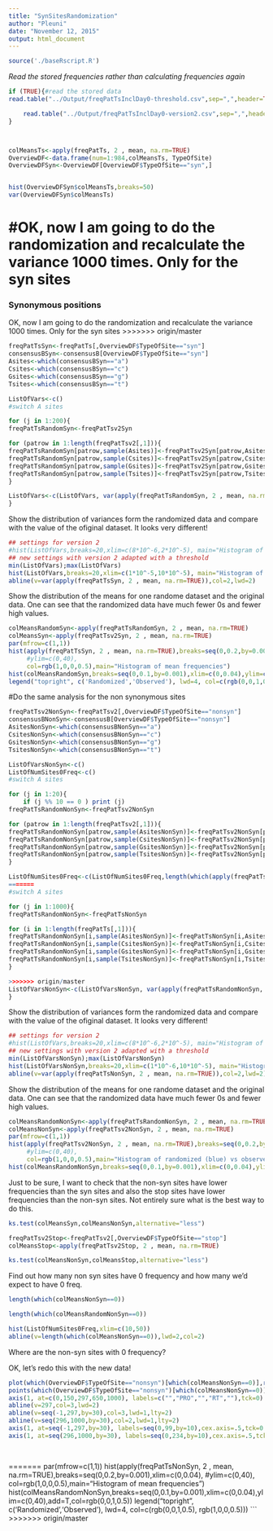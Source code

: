 ```yaml
---
title: "SynSitesRandomization"
author: "Pleuni"
date: "November 12, 2015"
output: html_document
---
```



```r
source('./baseRscript.R')
```

*Read the stored frequencies rather than calculating frequencies again*
```r
if (TRUE){#read the stored data
read.table("../Output/freqPatTsInclDay0-threshold.csv",sep=",",header=TRUE,row.names=1)->freqPatTsv2

    read.table("../Output/freqPatTsInclDay0-version2.csv",sep=",",header=TRUE,row.names=1)->freqPatTsv2 #replacing the ts with the new version2
}



colMeansTs<-apply(freqPatTs, 2 , mean, na.rm=TRUE)
OverviewDF<-data.frame(num=1:984,colMeansTs, TypeOfSite)
OverviewDFSyn<-OverviewDF[OverviewDF$TypeOfSite=="syn",]


hist(OverviewDFSyn$colMeansTs,breaks=50)
var(OverviewDFSyn$colMeansTs)
```


#OK, now I am going to do the randomization and recalculate the variance 1000 times. Only for the syn sites
=======

### Synonymous positions
OK, now I am going to do the randomization and recalculate the variance 1000 times. Only for the syn sites
>>>>>>> origin/master
```r
freqPatTsSyn<-freqPatTs[,OverviewDF$TypeOfSite=="syn"]
consensusBSyn<-consensusB[OverviewDF$TypeOfSite=="syn"]
Asites<-which(consensusBSyn=="a")
Csites<-which(consensusBSyn=="c")
Gsites<-which(consensusBSyn=="g")
Tsites<-which(consensusBSyn=="t")

ListOfVars<-c()
#switch A sites

for (j in 1:200){
freqPatTsRandomSyn<-freqPatTsv2Syn

for (patrow in 1:length(freqPatTsv2[,1])){
freqPatTsRandomSyn[patrow,sample(Asites)]<-freqPatTsv2Syn[patrow,Asites]
freqPatTsRandomSyn[patrow,sample(Csites)]<-freqPatTsv2Syn[patrow,Csites]
freqPatTsRandomSyn[patrow,sample(Gsites)]<-freqPatTsv2Syn[patrow,Gsites]
freqPatTsRandomSyn[patrow,sample(Tsites)]<-freqPatTsv2Syn[patrow,Tsites]
}

ListOfVars<-c(ListOfVars, var(apply(freqPatTsRandomSyn, 2 , mean, na.rm=TRUE)))
}
```




Show the distribution of variances form the randomized data and compare with the value of the ofiginal dataset. It looks very different!
```r
## settings for version 2
#hist(ListOfVars,breaks=20,xlim=c(8*10^-6,2*10^-5), main="Histogram of variances vs observed variance")
## new settings with version 2 adapted with a threshold
min(ListOfVars);max(ListOfVars)
hist(ListOfVars,breaks=20,xlim=c(1*10^-5,10*10^-5), main="Histogram of variances vs observed variance")
abline(v=var(apply(freqPatTsSyn, 2 , mean, na.rm=TRUE)),col=2,lwd=2)

```
Show the distribution of the means for one randome dataset and the original data. One can see that the randomized data have much fewer 0s and fewer high values. 
```r
colMeansRandomSyn<-apply(freqPatTsRandomSyn, 2 , mean, na.rm=TRUE)
colMeansSyn<-apply(freqPatTsv2Syn, 2 , mean, na.rm=TRUE)
par(mfrow=c(1,1))
hist(apply(freqPatTsSyn, 2 , mean, na.rm=TRUE),breaks=seq(0,0.2,by=0.001),xlim=c(0,0.04),
     #ylim=c(0,40),
     col=rgb(1,0,0,0.5),main="Histogram of mean frequencies")
hist(colMeansRandomSyn,breaks=seq(0,0.1,by=0.001),xlim=c(0,0.04),ylim=c(0,40),add=T,col=rgb(0,0,1,0.5))
legend("topright", c('Randomized','Observed'), lwd=4, col=c(rgb(0,0,1,0.5), rgb(1,0,0,0.5)))
```


#Do the same analysis for the non synonymous sites
```r
freqPatTsv2NonSyn<-freqPatTsv2[,OverviewDF$TypeOfSite=="nonsyn"]
consensusBNonSyn<-consensusB[OverviewDF$TypeOfSite=="nonsyn"]
AsitesNonSyn<-which(consensusBNonSyn=="a")
CsitesNonSyn<-which(consensusBNonSyn=="c")
GsitesNonSyn<-which(consensusBNonSyn=="g")
TsitesNonSyn<-which(consensusBNonSyn=="t")

ListOfVarsNonSyn<-c()
ListOfNumSites0Freq<-c()
#switch A sites

for (j in 1:20){
    if (j %% 10 == 0 ) print (j)
freqPatTsRandomNonSyn<-freqPatTsv2NonSyn

for (patrow in 1:length(freqPatTsv2[,1])){
freqPatTsRandomNonSyn[patrow,sample(AsitesNonSyn)]<-freqPatTsv2NonSyn[patrow,AsitesNonSyn]
freqPatTsRandomNonSyn[patrow,sample(CsitesNonSyn)]<-freqPatTsv2NonSyn[patrow,CsitesNonSyn]
freqPatTsRandomNonSyn[patrow,sample(GsitesNonSyn)]<-freqPatTsv2NonSyn[patrow,GsitesNonSyn]
freqPatTsRandomNonSyn[patrow,sample(TsitesNonSyn)]<-freqPatTsv2NonSyn[patrow,TsitesNonSyn]
}

ListOfNumSites0Freq<-c(ListOfNumSites0Freq,length(which(apply(freqPatTsRandomNonSyn, 2 , mean, na.rm=TRUE)==0)))
=======
#switch A sites

for (j in 1:1000){
freqPatTsRandomNonSyn<-freqPatTsNonSyn

for (i in 1:length(freqPatTs[,1])){
freqPatTsRandomNonSyn[i,sample(AsitesNonSyn)]<-freqPatTsNonSyn[i,AsitesNonSyn]
freqPatTsRandomNonSyn[i,sample(CsitesNonSyn)]<-freqPatTsNonSyn[i,CsitesNonSyn]
freqPatTsRandomNonSyn[i,sample(GsitesNonSyn)]<-freqPatTsNonSyn[i,GsitesNonSyn]
freqPatTsRandomNonSyn[i,sample(TsitesNonSyn)]<-freqPatTsNonSyn[i,TsitesNonSyn]
}

>>>>>>> origin/master
ListOfVarsNonSyn<-c(ListOfVarsNonSyn, var(apply(freqPatTsRandomNonSyn, 2 , mean, na.rm=TRUE)))
}
```



Show the distribution of variances form the randomized data and compare with the value of the ofiginal dataset. It looks very different!
```r
## settings for version 2
#hist(ListOfVars,breaks=20,xlim=c(8*10^-6,2*10^-5), main="Histogram of variances vs observed variance")
## new settings with version 2 adapted with a threshold
min(ListOfVarsNonSyn);max(ListOfVarsNonSyn)
hist(ListOfVarsNonSyn,breaks=20,xlim=c(1*10^-6,10*10^-5), main="Histogram of variances vs observed variance")
abline(v=var(apply(freqPatTsNonSyn, 2 , mean, na.rm=TRUE)),col=2,lwd=2)

```
Show the distribution of the means for one randome dataset and the original data. One can see that the randomized data have much fewer 0s and fewer high values. 
```r
colMeansRandomNonSyn<-apply(freqPatTsRandomNonSyn, 2 , mean, na.rm=TRUE)
colMeansNonSyn<-apply(freqPatTsv2NonSyn, 2 , mean, na.rm=TRUE)
par(mfrow=c(1,1))
hist(apply(freqPatTsv2NonSyn, 2 , mean, na.rm=TRUE),breaks=seq(0,0.2,by=0.001),xlim=c(0,0.04),
     #ylim=c(0,40),
     col=rgb(1,0,0,0.5),main="Histogram of randomized (blue) vs observed (red) mean frequencies")
hist(colMeansRandomNonSyn,breaks=seq(0,0.1,by=0.001),xlim=c(0,0.04),ylim=c(0,40),add=T,col=rgb(0,0,1,0.5))
```

Just to be sure, I want to check that the non-syn sites have lower frequencies than the syn sites and also the stop sites have lower frequencies than the non-syn sites. 
Not entirely sure what is the best way to do this. 

```r
ks.test(colMeansSyn,colMeansNonSyn,alternative="less")

freqPatTsv2Stop<-freqPatTsv2[,OverviewDF$TypeOfSite=="stop"]
colMeansStop<-apply(freqPatTsv2Stop, 2 , mean, na.rm=TRUE)

ks.test(colMeansNonSyn,colMeansStop,alternative="less")

```

Find out how many non syn sites have 0 frequency and how many we'd expect to have 0 freq. 

```r
length(which(colMeansNonSyn==0))

length(which(colMeansRandomNonSyn==0))

hist(ListOfNumSites0Freq,xlim=c(10,50))
abline(v=length(which(colMeansNonSyn==0)),lwd=2,col=2)
```

Where are the non-syn sites with 0 frequency? 

OK, let's redo this with the new data!

```r
plot(which(OverviewDF$TypeOfSite=="nonsyn")[which(colMeansNonSyn==0)],rep(1,length(which(colMeansNonSyn==0))),xaxt="n",xlab = "Location",ylab="",ylim=c(0.8,1.2),pch=23)
points(which(OverviewDF$TypeOfSite=="nonsyn")[which(colMeansNonSyn==0)],rep(1,length(which(colMeansNonSyn==0))),pch="|",cex=1)
axis(1, at=c(0,150,297,650,1000), labels=c("","PRO","","RT",""),tck=0)
abline(v=297,col=3,lwd=2)
abline(v=seq(-1,297,by=30),col=3,lwd=1,lty=2)
abline(v=seq(296,1000,by=30),col=2,lwd=1,lty=2)
axis(1, at=seq(-1,297,by=30), labels=seq(0,99,by=10),cex.axis=.5,tck=0,line=-1,lty=0)
axis(1, at=seq(296,1000,by=30), labels=seq(0,234,by=10),cex.axis=.5,tck=0,line=-1,lty=0)

 
```





=======
par(mfrow=c(1,1))
hist(apply(freqPatTsNonSyn, 2 , mean, na.rm=TRUE),breaks=seq(0,0.2,by=0.001),xlim=c(0,0.04),
     #ylim=c(0,40),
     col=rgb(1,0,0,0.5),main="Histogram of mean frequencies")
hist(colMeansRandomNonSyn,breaks=seq(0,0.1,by=0.001),xlim=c(0,0.04),ylim=c(0,40),add=T,col=rgb(0,0,1,0.5))
legend("topright", c('Randomized','Observed'), lwd=4, col=c(rgb(0,0,1,0.5), rgb(1,0,0,0.5)))
```
>>>>>>> origin/master

